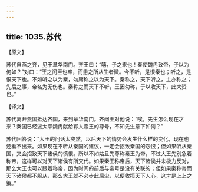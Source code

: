 ```yaml
---
---
---
```

title: 1035.苏代
---



【原文】

苏代自燕之齐，见于章华南门。齐王曰：“嘻，子之来也！秦使魏冉致帝，子以为何如？”对曰：“王之问臣也卒，而患之所从生者微。今不听，是恨秦也；听之，是恨天下也。不如听之以为秦，勿庸称之以为天下。秦称之，天下听之，主亦称之；先后之事，帝名为无伤也。秦称之而天下不听，王因勿称，于以收天下，此大资也。”

【译文】

苏代离开燕国抵达齐国，来到章华南门。齐闵王对他说：“唉，先生怎么现在才来？秦国已经派太宰魏冉献给寡人帝王的尊号，不知先生意下如何？”

苏代回答说：“大王的问话太突然，以后天下的情势会发生什么样的变化，现在也还看不出来。如果现在不听从秦国的建议，一定会招致秦国的怨恨；但如果听从秦国，又会招致天下诸侯的愤恨。所以不如姑且先尊称秦王为帝，不过大王先别急着称帝，这样可以对天下诸侯有所交代。如果秦王称帝后，天下诸侯并未极力反对，那么大王也可以跟着称帝，因为时间的前后与帝号是没有关联的；但如果秦称帝而天下诸侯都不服从，那么大王就不必步此后尘，以便收揽天下人心，这才是上上之策。”